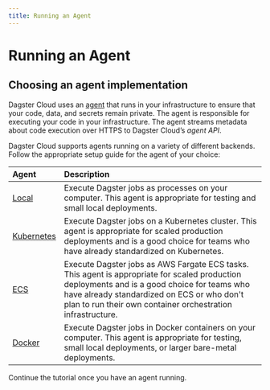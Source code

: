 ```yaml
---
title: Running an Agent
---
```


# Running an Agent

## Choosing an agent implementation

Dagster Cloud uses an [agent](/guides/architecture-reference) that runs in your infrastructure to ensure that your code, data, and secrets remain private. The agent is responsible for executing your code in your infrastructure. The agent streams metadata about code execution over HTTPS to Dagster Cloud’s _agent API_.

Dagster Cloud supports agents running on a variety of different backends. Follow the appropriate setup guide for the agent of your choice:

| Agent                                  | Description                                                                                                                                                                                                                                               |
| :------------------------------------- | :-------------------------------------------------------------------------------------------------------------------------------------------------------------------------------------------------------------------------------------------------------- |
| [Local](/agents/local/setup)           | Execute Dagster jobs as processes on your computer. This agent is appropriate for testing and small local deployments.                                                                                                                                    |
| [Kubernetes](/agents/kubernetes/setup) | Execute Dagster jobs on a Kubernetes cluster. This agent is appropriate for scaled production deployments and is a good choice for teams who have already standardized on Kubernetes.                                                                     |
| [ECS](/agents/ecs/setup)               | Execute Dagster jobs as AWS Fargate ECS tasks. This agent is appropriate for scaled production deployments and is a good choice for teams who have already standardized on ECS or who don't plan to run their own container orchestration infrastructure. |
| [Docker](/agents/docker/setup)         | Execute Dagster jobs in Docker containers on your computer. This agent is appropriate for testing, small local deployments, or larger bare-metal deployments.                                                                                             |

Continue the tutorial once you have an agent running.
